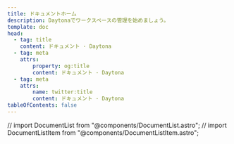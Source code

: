 ```yaml
---
title: ドキュメントホーム
description: Daytonaでワークスペースの管理を始めましょう。
template: doc
head:
  - tag: title
    content: ドキュメント · Daytona
  - tag: meta
    attrs:
        property: og:title
        content: ドキュメント · Daytona
  - tag: meta
    attrs:
        name: twitter:title
        content: ドキュメント · Daytona
tableOfContents: false
---
```


// import DocumentList from "@components/DocumentList.astro";
// import DocumentListItem from "@components/DocumentListItem.astro";

<DocumentList title="ここから始める">
  <DocumentListItem
    title="Daytonaとは？"
    subtitle="Daytonaについて学び、開発環境の管理にどのように役立つかを理解しましょう。"
    href="about/what-is-daytona"
  />
  <DocumentListItem
    title="アーキテクチャ概要"
    subtitle="Daytonaのアーキテクチャとワークスペースの管理方法を理解しましょう。"
    href="about/architecture"
  />
  <DocumentListItem
    title="はじめに"
    subtitle="Daytonaを始めて、開発環境の使用と設定方法を学びましょう。"
    href="about/getting-started"
  />
  <DocumentListItem
    title="Daytonaのインストール"
    subtitle="Linux、macOS、またはWindowsオペレーティングシステムにDaytonaをインストールします。"
    href="installation/installation"
  />
</DocumentList>

<DocumentList title="設定">
  <DocumentListItem
    title="Gitプロバイダーの追加"
    subtitle="GitHub、GitLab、Bitbucketなどでホストされているリポジトリからワークスペースを作成します。"
    href="configuration/git-providers#add-a-git-provider"
  />
  <DocumentListItem
    title="プロバイダーのインストール"
    subtitle="新しいプロバイダーをインストールして、Daytonaサーバーとインターフェースし、ワークスペースを管理します。"
    href="configuration/providers#managing-providers"
  />
  <DocumentListItem
    title="ターゲット設定の設定"
    subtitle="Daytonaがワークスペースを管理・デプロイする方法を制御するターゲット設定を行います。"
    href="configuration/target-config"
  />
  <DocumentListItem
    title="コンテナレジストリの設定"
    subtitle="指定されたレジストリサーバーからコンテナイメージをプルするために使用される認証情報を保存するコンテナレジストリを設定します。"
    href="configuration/container-registries"
  />
  <DocumentListItem
    title="ワークスペーステンプレートの作成"
    subtitle="複数のワークスペース間でワークスペーステンプレートを管理・再利用します。"
    href="configuration/workspace-templates"
  />
  <DocumentListItem
    title="Daytonaサーバーの設定"
    subtitle="Daytonaサーバーはマシン上で動作し、ワークスペースに関連するアクションを処理します。"
    href="configuration/server"
  />
</DocumentList>

<DocumentList title="使用">
  <DocumentListItem
    title="ワークスペースの作成"
    subtitle="Gitリポジトリから開発環境を作成し、デプロイを開始します。"
    href="usage/workspaces"
  />
  <DocumentListItem
    title="ターゲットの設定"
    subtitle="ワークスペースのターゲットを設定し、その設定を管理する方法を学びます。"
    href="usage/targets"
  />
  <DocumentListItem
    title="Agent Toolboxとの連携"
    subtitle="Agent Toolboxを使用してワークスペースを管理・操作する方法を学びます。"
    href="usage/agent-toolbox"
  />
  <DocumentListItem
    title="ワークスペースのプリビルド"
    subtitle="ワークスペース間でプリビルドを管理・再利用する方法を学びます。"
    href="usage/prebuilds"
  />
  <DocumentListItem
    title="デフォルトIDEの設定"
    subtitle="お好みのIDEでワークスペースを自動的に開きます。"
    href="usage/ide#set-the-default-ide"
  />
  <DocumentListItem
    title="カスタムサンプルの追加"
    subtitle="事前定義された開発設定と環境を持つクイックスタートリポジトリを使用してワークスペースを作成します。"
    href="usage/samples"
  />
  <DocumentListItem
    title="コンテナイメージのビルド"
    subtitle="ビルダーを使用してワークスペース用の開発コンテナイメージを作成します。"
    href="usage/builders"
  />
  <DocumentListItem
    title="ランナーのデプロイ"
    subtitle="Daytonaでのランナーの使用と管理方法を学びます。"
    href="usage/runners"
  />
</DocumentList>

<DocumentList title="詳しく学ぶ">
  <DocumentListItem
    title="CLIリファレンス"
    subtitle="Daytona CLIについて学び、コマンドラインからDaytonaと連携する方法を理解します。"
    href="tools/cli"
  />
  <DocumentListItem
    title="APIリファレンス"
    subtitle="Daytona APIを探索し、プログラムでDaytonaと連携する方法を学びます。"
    href="tools/api"
  />
  <DocumentListItem
    title="Docker Extension"
    subtitle="Docker Desktop内で直接Daytonaクライアントとサーバーツールの組み込みバージョンを使用します。"
    href="tools/docker-extension"
  />
</DocumentList>

